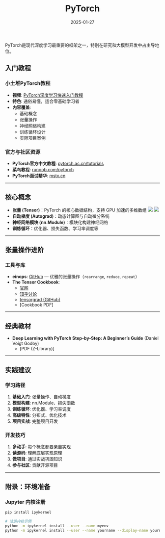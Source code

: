﻿---
title: "PyTorch"
description: "PyTorch深度学习框架：入门教程、张量操作、面试要点"
date: "2025-01-27"
tags:
  - pytorch
  - deep-learning-framework
  - tensor
  - neural-networks
---

PyTorch是现代深度学习最重要的框架之一，特别在研究和大模型开发中占主导地位。

## 入门教程

### 小土堆PyTorch教程

- **视频**: [PyTorch深度学习快速入门教程](https://www.bilibili.com/video/BV1hE411t7RN/?spm_id_from=333.337.search-card.all.click&vd_source=14245d272f6606a31fe299db9e47ca84)
- **特色**: 通俗易懂，适合零基础学习者
- **内容覆盖**:
  - 基础概念
  - 张量操作
  - 神经网络构建
  - 训练循环设计
  - 实际项目案例

### 官方与社区资源

- **PyTorch官方中文教程**: [pytorch.ac.cn/tutorials](https://pytorch.ac.cn/tutorials/)
- **菜鸟教程**: [runoob.com/pytorch](https://www.runoob.com/pytorch/pytorch-tensor.html)
- **PyTorch面试精华**: [mstx.cn](https://www.mstx.cn/pytorch.html)

---

## 核心概念

- **张量 (Tensor)**：PyTorch 的核心数据结构，支持 GPU 加速的多维数组
  ![](/images/word/word-img-01.png)
  ![](/images/word/word-img-02.png)
- **自动梯度 (Autograd)**：动态计算图与自动微分系统
- **神经网络模块 (nn.Module)**：模块化构建神经网络
- **训练循环**：优化器、损失函数、学习率调度等

---

## 张量操作进阶

### 工具与库

- **einops**: [GitHub](https://github.com/arogozhnikov/einops) — 优雅的张量操作（`rearrange`, `reduce`, `repeat`）
- **The Tensor Cookbook**:
  - [官网](https://tensorcookbook.com/)
  - [知乎讨论](https://www.zhihu.com/search?type=content&q=%E5%BC%A0%E9%87%8F%E9%A3%9F%E8%B0%B1)
  - [tensorgrad (GitHub)](https://github.com/thomasahle/tensorgrad)
  - [Cookbook PDF]

---

## 经典教材

- **Deep Learning with PyTorch Step-by-Step: A Beginner’s Guide** (Daniel Voigt Godoy)
  - [PDF (Z-Library)]

---

## 实践建议

### 学习路径

1. **基础入门**: 张量操作、自动梯度
2. **模型构建**: nn.Module、损失函数
3. **训练循环**: 优化器、学习率调度
4. **高级特性**: 分布式、优化技术
5. **项目实战**: 完整项目开发

### 开发技巧

1. **多动手**: 每个概念都要亲自实现
2. **读源码**: 理解底层实现原理
3. **做项目**: 通过实战巩固知识
4. **参与社区**: 贡献开源项目

---

## 附录：环境准备

### Jupyter 内核注册

```bash
pip install ipykernel

# 注册内核示例
python -m ipykernel install --user --name myenv
python -m ipykernel install --user --name yourname --display-name yourname
```
